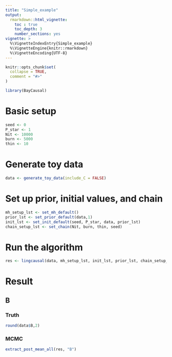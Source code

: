 ```yaml
---
title: "Simple_example"
output:
  rmarkdown::html_vignette:
    toc : true
    toc_depth: 3
    number_sections: yes
vignette: >
  %\VignetteIndexEntry{Simple_example}
  %\VignetteEngine{knitr::rmarkdown}
  %\VignetteEncoding{UTF-8}
---
```


```r
knitr::opts_chunk$set(
  collapse = TRUE,
  comment = "#>"
)
```

```r
library(BayCausal)
```

# Basic setup
```r
seed <- 0
P_star <- 1
Nit <- 10000
burn <- 5000
thin <- 10
```

# Generate toy data
```r
data <- generate_toy_data(include_C = FALSE)
```


# Set up prior, initial values, and chain 
```r
mh_setup_lst <- set_mh_default()
prior_lst <- set_prior_default(data,1)
init_lst <- set_init_default(seed, P_star, data, prior_lst)
chain_setup_lst <- set_chain(Nit, burn, thin, seed)
```

# Run the algorithm
```r
res <- lingcausal(data, mh_setup_lst, init_lst, prior_lst, chain_setup_lst, FALSE)
```

# Result

## B

### Truth
```r
round(data$B,2)
```

### MCMC
```r
extract_post_mean_all(res, "B")
```

